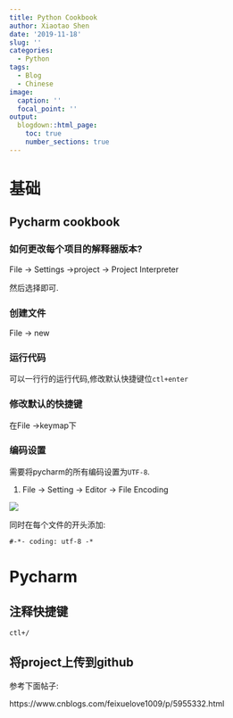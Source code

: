 ```yaml
---
title: Python Cookbook
author: Xiaotao Shen
date: '2019-11-18'
slug: ''
categories:
  - Python
tags:
  - Blog
  - Chinese
image:
  caption: ''
  focal_point: ''
output:
  blogdown::html_page:
    toc: true
    number_sections: true
---
```


# 基础

## Pycharm cookbook

### 如何更改每个项目的解释器版本?

File -> Settings ->project -> Project Interpreter

然后选择即可.

### 创建文件

File -> new

### 运行代码

可以一行行的运行代码,修改默认快捷键位`ctl+enter`

### 修改默认的快捷键

在File ->keymap下

### 编码设置

需要将pycharm的所有编码设置为`UTF-8`.

1. File -> Setting -> Editor -> File Encoding

![](./pycharm_encoding)


同时在每个文件的开头添加:

```
#-*- coding: utf-8 -*
```



# Pycharm

## 注释快捷键

`ctl+/`


## 将project上传到github

参考下面帖子:

https://www.cnblogs.com/feixuelove1009/p/5955332.html






